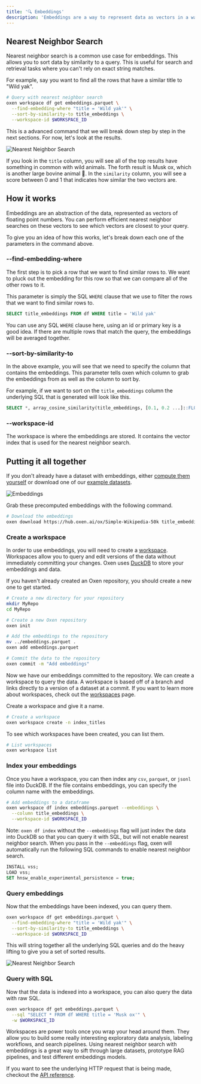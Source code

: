 ```yaml
---
title: '🔍 Embeddings'
description: 'Embeddings are a way to represent data as vectors in a way that can be used for machine learning tasks like search, clustering, classification, and more.'
---
```


## Nearest Neighbor Search

Nearest neighbor search is a common use case for embeddings. This allows you to sort data by similarity to a query. This is useful for search and retrieval tasks where you can't rely on exact string matches.

For example, say you want to find all the rows that have a similar title to "Wild yak".

```bash
# Query with nearest neighbor search
oxen workspace df get embeddings.parquet \
  --find-embedding-where "title = 'Wild yak'" \
  --sort-by-similarity-to title_embeddings \
  --workspace-id $WORKSPACE_ID
```

This is a advanced command that we will break down step by step in the next sections. For now, let's look at the results.

![Nearest Neighbor Search](/images/title_embeddings_sorted.png)

If you look in the `title` column, you will see all of the top results have something in common with wild animals. The forth result is Musk ox, which is another large bovine animal 🐂. In the `similarity` column, you will see a score between 0 and 1 that indicates how similar the two vectors are.

## How it works

Embeddings are an abstraction of the data, represented as vectors of floating point numbers. You can perform efficient nearest neighbor searches on these vectors to see which vectors are closest to your query.

To give you an idea of how this works, let's break down each one of the parameters in the command above.

### --find-embedding-where

The first step is to pick a row that we want to find similar rows to. We want to pluck out the embedding for this row so that we can compare all of the other rows to it.

This parameter is simply the SQL `WHERE` clause that we use to filter the rows that we want to find similar rows to.

```sql
SELECT title_embeddings FROM df WHERE title = 'Wild yak'
```

You can use any SQL `WHERE` clause here, using an id or primary key is a good idea. If there are multiple rows that match the query, the embeddings will be averaged together.


### --sort-by-similarity-to

In the above example, you will see that we need to specify the column that contains the embeddings. This parameter tells oxen which column to grab the embeddings from as well as the column to sort by.

For example, if we want to sort on the `title_embeddings` column the underlying SQL that is generated will look like this.

```sql
SELECT *, array_cosine_similarity(title_embeddings, [0.1, 0.2 ...]::FLOAT[512]) as similarity FROM df ORDER BY similarity DESC
```

### --workspace-id

The workspace is where the embeddings are stored. It contains the vector index that is used for the nearest neighbor search.

## Putting it all together

If you don't already have a dataset with embeddings, either [compute them yourself](/use-cases/rag-embeddings) or download one of our [example datasets](https://www.oxen.ai/ox/Simple-Wikipedia-50k/file/main/title_embeddings.parquet).

![Embeddings](/images/title_embeddings.png)

Grab these precomputed embeddings with the following command.

```bash
# Download the embeddings
oxen download https://hub.oxen.ai/ox/Simple-Wikipedia-50k title_embeddings.parquet -o embeddings.parquet
```

### Create a workspace

In order to use embeddings, you will need to create a [workspace](/concepts/workspaces). Workspaces allow you to query and edit versions of the data without immediately committing your changes. Oxen uses [DuckDB](https://duckdb.org/2024/05/03/vector-similarity-search-vss.html) to store your embeddings and data.

If you haven't already created an Oxen repository, you should create a new one to get started.

```bash
# Create a new directory for your repository
mkdir MyRepo
cd MyRepo

# Create a new Oxen repository
oxen init

# Add the embeddings to the repository
mv ../embeddings.parquet .
oxen add embeddings.parquet

# Commit the data to the repository
oxen commit -m "Add embeddings"
```

Now we have our embeddings committed to the repository. We can create a workspace to query the data. A workspace is based off of a branch and links directly to a version of a dataset at a commit. If you want to learn more about workspaces, check out the [workspaces](/concepts/workspaces) page.

Create a workspace and give it a name.

```bash
# Create a workspace
oxen workspace create -n index_titles
```

To see which workspaces have been created, you can list them.

```bash
# List workspaces
oxen workspace list
```

### Index your embeddings

Once you have a workspace, you can then index any `csv`, `parquet`, or `jsonl` file into DuckDB. If the file contains embeddings, you can specify the column name with the embeddings.

```bash
# Add embeddings to a dataframe
oxen workspace df index embeddings.parquet --embeddings \
  --column title_embeddings \
  --workspace-id $WORKSPACE_ID
```

Note: `oxen df index` without the `--embeddings` flag will just index the data into DuckDB so that you can query it with SQL, but will not enable nearest neighbor search. When you pass in the `--embeddings` flag, oxen will automatically run the following SQL commands to enable nearest neighbor search.

```sql
INSTALL vss;
LOAD vss;
SET hnsw_enable_experimental_persistence = true;
```

### Query embeddings

Now that the embeddings have been indexed, you can query them.

```bash
oxen workspace df get embeddings.parquet \
  --find-embedding-where "title = 'Wild yak'" \
  --sort-by-similarity-to title_embeddings \
  --workspace-id $WORKSPACE_ID
```

This will string together all the underlying SQL queries and do the heavy lifting to give you a set of sorted results.

![Nearest Neighbor Search](/images/title_embeddings_sorted.png)

### Query with SQL

Now that the data is indexed into a workspace, you can also query the data with raw SQL.

```bash
oxen workspace df get embeddings.parquet \
  --sql "SELECT * FROM df WHERE title = 'Musk ox'" \
  -w $WORKSPACE_ID
```

Workspaces are power tools once you wrap your head around them. They allow you to build some really interesting exploratory data analysis, labeling workflows, and search pipelines. Using nearest neighbor search with embeddings is a great way to sift through large datasets, prototype RAG pipelines, and test different embeddings models.

If you want to see the underlying HTTP request that is being made, checkout the [API reference](/http-api/workspaces).
